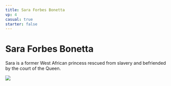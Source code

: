 ```yaml
---
title: Sara Forbes Bonetta
vp: 4
casual: true
starter: false
---
```


# Sara Forbes Bonetta

<div className="flavor-text">

Sara is a former West African princess rescued from slavery and befriended by the court of the Queen.

</div>

![](sara-forbes-bonetta.jpg)
